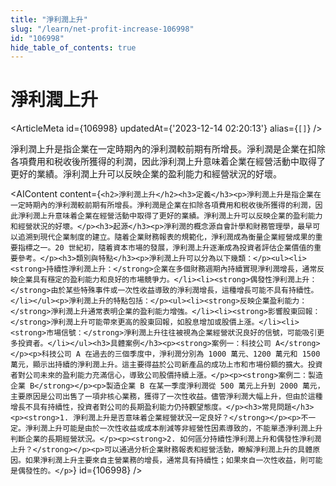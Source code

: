 ```yaml
---
title: "淨利潤上升"
slug: "/learn/net-profit-increase-106998"
id: "106998"
hide_table_of_contents: true
---
```



# 淨利潤上升

<ArticleMeta id={106998} updatedAt={'2023-12-14 02:20:13'} alias={`[]`} />
<div className='border-solid border-b border-t-0 my-4 border-[var(--ifm-color-gray-300)]' />

淨利潤上升是指企業在一定時期內的淨利潤較前期有所增長。淨利潤是企業在扣除各項費用和税收後所獲得的利潤，因此淨利潤上升意味着企業在經營活動中取得了更好的業績。淨利潤上升可以反映企業的盈利能力和經營狀況的好壞。

<AIContent content={`<h2>淨利潤上升</h2><h3>定義</h3><p>淨利潤上升是指企業在一定時期內的淨利潤較前期有所增長。淨利潤是企業在扣除各項費用和税收後所獲得的利潤，因此淨利潤上升意味着企業在經營活動中取得了更好的業績。淨利潤上升可以反映企業的盈利能力和經營狀況的好壞。</p><h3>起源</h3><p>淨利潤的概念源自會計學和財務管理學，最早可以追溯到現代企業制度的建立。隨着企業財務報表的規範化，淨利潤成為衡量企業經營成果的重要指標之一。20 世紀初，隨着資本市場的發展，淨利潤上升逐漸成為投資者評估企業價值的重要參考。</p><h3>類別與特點</h3><p>淨利潤上升可以分為以下幾類：</p><ul><li><strong>持續性淨利潤上升：</strong>企業在多個財務週期內持續實現淨利潤增長，通常反映企業具有穩定的盈利能力和良好的市場競爭力。</li><li><strong>偶發性淨利潤上升：</strong>由於某些特殊事件或一次性收益導致的淨利潤增長，這種增長可能不具有持續性。</li></ul><p>淨利潤上升的特點包括：</p><ul><li><strong>反映企業盈利能力：</strong>淨利潤上升通常表明企業的盈利能力增強。</li><li><strong>影響股東回報：</strong>淨利潤上升可能帶來更高的股東回報，如股息增加或股價上漲。</li><li><strong>市場信號：</strong>淨利潤上升往往被視為企業經營狀況良好的信號，可能吸引更多投資者。</li></ul><h3>具體案例</h3><p><strong>案例一：科技公司 A</strong></p><p>科技公司 A 在過去的三個季度中，淨利潤分別為 1000 萬元、1200 萬元和 1500 萬元，顯示出持續的淨利潤上升。這主要得益於公司新產品的成功上市和市場份額的擴大。投資者對公司未來的盈利能力充滿信心，導致公司股價持續上漲。</p><p><strong>案例二：製造企業 B</strong></p><p>製造企業 B 在某一季度淨利潤從 500 萬元上升到 2000 萬元，主要原因是公司出售了一項非核心業務，獲得了一次性收益。儘管淨利潤大幅上升，但由於這種增長不具有持續性，投資者對公司的長期盈利能力仍持觀望態度。</p><h3>常見問題</h3><p><strong>1. 淨利潤上升是否意味着企業經營狀況一定良好？</strong></p><p>不一定。淨利潤上升可能是由於一次性收益或成本削減等非經營性因素導致的，不能單憑淨利潤上升判斷企業的長期經營狀況。</p><p><strong>2. 如何區分持續性淨利潤上升和偶發性淨利潤上升？</strong></p><p>可以通過分析企業財務報表和經營活動，瞭解淨利潤上升的具體原因。如果淨利潤上升主要來自主營業務的增長，通常具有持續性；如果來自一次性收益，則可能是偶發性的。</p>`} id={106998} />
